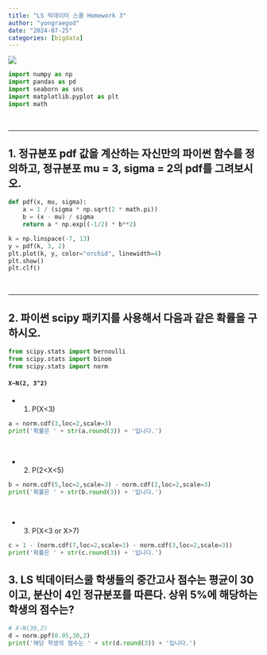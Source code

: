 ```yaml
---
title: "LS 빅데이터 스쿨 Homework 3"
author: "yongraegod"
date: "2024-07-25"
categories: [bigdata]
---
```


![](damgom.gif)

```python
import numpy as np
import pandas as pd
import seaborn as sns
import matplotlib.pyplot as plt
import math
```
</br>

---

## 1.  정규분포 pdf 값을 계산하는 자신만의 파이썬 함수를 정의하고, 정규분포 mu = 3, sigma = 2의 pdf를 그려보시오.
```python
def pdf(x, mu, sigma):
    a = 1 / (sigma * np.sqrt(2 * math.pi))
    b = (x - mu) / sigma
    return a * np.exp((-1/2) * b**2)
```

```python
k = np.linspace(-7, 13)
y = pdf(k, 3, 2)
plt.plot(k, y, color="orchid", linewidth=4)
plt.show()
plt.clf()
```
</br>

---

## 2. 파이썬 scipy 패키지를 사용해서 다음과 같은 확률을 구하시오.

```python
from scipy.stats import bernoulli
from scipy.stats import binom
from scipy.stats import norm
```

#### `X~N(2, 3^2)`
- 1) P(X<3)
```python
a = norm.cdf(3,loc=2,scale=3)
print('확률은 ' + str(a.round(3)) + '입니다.')
```
</br>

- 2) P(2<X<5)
```python
b = norm.cdf(5,loc=2,scale=3) - norm.cdf(2,loc=2,scale=3)
print('확률은 ' + str(b.round(3)) + '입니다.')
```
</br>

- 3) P(X<3 or X>7)
```python
c = 1 - (norm.cdf(7,loc=2,scale=3) - norm.cdf(3,loc=2,scale=3))
print('확률은 ' + str(c.round(3)) + '입니다.')
```


## 3. LS 빅데이터스쿨 학생들의 중간고사 점수는 평균이 30이고, 분산이 4인 정규분포를 따른다. 상위 5%에 해당하는 학생의 점수는?
```python
# X~N(30,2)
d = norm.ppf(0.95,30,2)
print('해당 학생의 점수는 ' + str(d.round(3)) + '입니다.')
```

